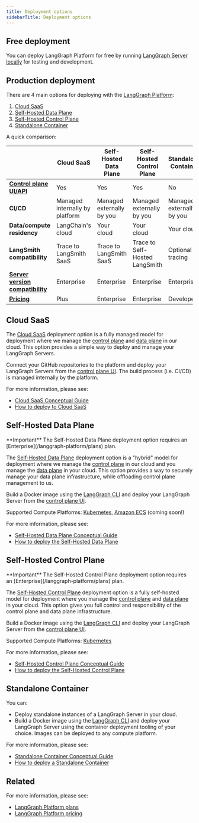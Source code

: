 ```yaml
---
title: Deployment options
sidebarTitle: Deployment options
---
```


## Free deployment

You can deploy LangGraph Platform for free by running [LangGraph Server locally](/langgraph-platform/local-server) for testing and development. 

## Production deployment

There are 4 main options for deploying with the [LangGraph Platform](/langgraph-platform/index):

1. [Cloud SaaS](#cloud-saas)
2. [Self-Hosted Data Plane](#self-hosted-data-plane)
3. [Self-Hosted Control Plane](#self-hosted-control-plane)
4. [Standalone Container](#standalone-container)

A quick comparison:

|                      | **Cloud SaaS** | **Self-Hosted Data Plane** | **Self-Hosted Control Plane** | **Standalone Container** |
|----------------------|----------------|----------------------------|-------------------------------|--------------------------|
| **[Control plane UI/API](/langgraph-platform/control-plane)** | Yes | Yes | Yes | No |
| **CI/CD** | Managed internally by platform | Managed externally by you | Managed externally by you | Managed externally by you |
| **Data/compute residency** | LangChain's cloud | Your cloud | Your cloud | Your cloud |
| **LangSmith compatibility** | Trace to LangSmith SaaS | Trace to LangSmith SaaS | Trace to Self-Hosted LangSmith | Optional tracing |
| **[Server version compatibility](/langgraph-platform/langgraph-server#server-versions)** | Enterprise | Enterprise | Enterprise | Enterprise |
| **[Pricing](https://www.langchain.com/pricing-langgraph-platform)** | Plus | Enterprise | Enterprise | Developer |

## Cloud SaaS

The [Cloud SaaS](/langgraph-platform/cloud) deployment option is a fully managed model for deployment where we manage the [control plane](/langgraph-platform/control-plane) and [data plane](/langgraph-platform/data-plane) in our cloud. This option provides a simple way to deploy and manage your LangGraph Servers.

Connect your GitHub repositories to the platform and deploy your LangGraph Servers from the [control plane UI](/langgraph-platform/control-plane#control-plane-ui). The build process (i.e. CI/CD) is managed internally by the platform.

For more information, please see:

* [Cloud SaaS Conceptual Guide](cloud)
* [How to deploy to Cloud SaaS](deploy-to-cloud)

## Self-Hosted Data Plane

<Info>
  **Important**
  The Self-Hosted Data Plane deployment option requires an [Enterprise](/langgraph-platform/plans) plan.
</Info>

The [Self-Hosted Data Plane](/langgraph-platform/self-hosted-data-plane) deployment option is a "hybrid" model for deployment where we manage the [control plane](/langgraph-platform/control-plane) in our cloud and you manage the [data plane](/langgraph-platform/data-plane) in your cloud. This option provides a way to securely manage your data plane infrastructure, while offloading control plane management to us.

Build a Docker image using the [LangGraph CLI](langgraph-cli) and deploy your LangGraph Server from the [control plane UI](/langgraph-platform/control-plane#control-plane-ui).

Supported Compute Platforms: [Kubernetes](https://kubernetes.io/), [Amazon ECS](https://aws.amazon.com/ecs/) (coming soon!)

For more information, please see:

* [Self-Hosted Data Plane Conceptual Guide](/langgraph-platform/self-hosted-data-plane)
* [How to deploy the Self-Hosted Data Plane](/langgraph-platform/deploy-self-hosted-data-plane)

## Self-Hosted Control Plane

<Info>
  **Important**
  The Self-Hosted Control Plane deployment option requires an [Enterprise](/langgraph-platform/plans) plan.
</Info>

The [Self-Hosted Control Plane](/langgraph-platform/self-hosted-control-plane) deployment option is a fully self-hosted model for deployment where you manage the [control plane](/langgraph-platform/control-plane) and [data plane](/langgraph-platform/data-plane) in your cloud. This option gives you full control and responsibility of the control plane and data plane infrastructure.

Build a Docker image using the [LangGraph CLI](/langgraph-platform/langgraph-cli) and deploy your LangGraph Server from the [control plane UI](/langgraph-platform/control-plane#control-plane-ui).

Supported Compute Platforms: [Kubernetes](https://kubernetes.io/)

For more information, please see:

* [Self-Hosted Control Plane Conceptual Guide](/langgraph-platform/self-hosted-control-plane)
* [How to deploy the Self-Hosted Control Plane](/langgraph-platform/deploy-self-hosted-control-plane)

## Standalone Container

You can:

- Deploy standalone instances of a LangGraph Server in your cloud.
- Build a Docker image using the [LangGraph CLI](/langgraph-platform/langgraph-cli) and deploy your LangGraph Server using the container deployment tooling of your choice. Images can be deployed to any compute platform.

For more information, please see:

* [Standalone Container Conceptual Guide](/langgraph-platform/standalone-container)
* [How to deploy a Standalone Container](/langgraph-platform/deploy-standalone-container)

## Related

For more information, please see:

* [LangGraph Platform plans](/langgraph-platform/plans)
* [LangGraph Platform pricing](https://www.langchain.com/langgraph-platform-pricing)